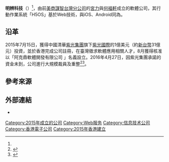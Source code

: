 {{Infobox company
| name  = 明辨科技<br/>{{lang|en|Acadine™ Technologies}}<ref name="cr-hk-2015-03-23"/>{{r|udn-201507-1063275}}
| logo   = ACADINE_Technologies_Logo.png
| caption   =
| type  = [[私人公司|私人公司]]
| local_code_name = CN
| local_code = 2215946<ref name="cr-hk-2015-03-23"/>
| foundation    = {{Start date|2015|05}}
| location_city   = [[香港|香港]]{{r|udn-201507-1061228}}
| location_country = {{PRC}}
| founder = [[宫力|宫力]]{{r|udn-201507-1061228}}{{r|udn-201507-1063275}}
| key_people  = 何福軒{{r|udn-201507-1061228}}
|chairman = [[宫力|宫力]]<br/>（兼CEO）{{r|udn-201507-1061228}}{{r|udn-201507-1063275}}
| products   = H5OS{{r|udn-201507-1061228}}
| revenue     = 
|operating_income  =
| net_income  = 
| num_employees   = 70+{{r|udn-201507-1063275}}{{r|104tw-阿克鼎}}
| parent   =<!-- [[紫光集團|紫光集團]]{{r|udn-201507-1061228}}{{r|udn-201507-1063275}} -->
|subsid =
;香港
:*Acadine Group Holdings Limited<ref name="cr-hk-2015-07-13"/>
:*Acadine Labs Holdings Limited<ref name="cr-hk-2015-07-13"/>
:*Acadine Software Holdings Limited<ref name="cr-hk-2015-07-13"/>
;臺灣
:*阿克鼎軟體開發有限公司 {{r|104tw-阿克鼎}}{{r|gcis-tw-201508}}
;中國大陸
:*明辨科技（中国）有限公司{{r|wzj-saic-20150522-156644}}
| homepage         = {{URL|http://www.acadine.com/}}
}}
'''明辨科技'''（{{lang-en|Acadine™ Technologies}}）<ref name="cr-hk-2015-03-23"/>{{r|digitimes-201507-0000435442}}{{r|udn-201507-1063275}}，由前[[美商謀智台灣分公司|美商謀智台灣分公司]]的[[宮力|宮力]]與[[何福軒|何福軒]]成立的軟體公司，其行動作業系統「H5OS」基於Web技術，與iOS、Android同為{{tsl|en|Open systems architecture|開放系統架構}}{{r|udn-201507-1061228}}{{r|technews-201507-acadine}}。

==沿革 ==
2015年7月15日，獲得中國清華[[紫光集團|紫光集團]]旗下[[紫光國際|紫光國際]]{{r|technews-201507-acadine}}的1億美元（約[[新台幣|新台幣]]31億元）投資，並於香港完成公司註冊{{r|acadine-20150715}}{{r|udn-201507-1061228}}{{r|udn-201507-1063275}}，在臺灣徵求軟體應用相關人才{{r|udn-201507-1063275}}，8月獲得核准以「阿克鼎軟體開發有限公司 」名義設立{{r|104tw-阿克鼎}}{{r|gcis-tw-201508}}。2016年4月27日，因紫光集團承諾的資金未到，公司進行大規模裁員及重整<ref>{{cite news|author1=鄒昀倢|title=快搶人才！被「中國紫光」投資放鳥的「明辨科技」傳大裁員|url=http://buzzorange.com/techorange/2016/04/27/acadine-technologies-layoff/|accessdate=2016-04-27|publisher=科技爆橘|date=2016-04-27}}</ref><ref>{{cite news|author1=詹子嫻|title=紫光抽手投資，明辨科技組織重整 |url=http://www.bnext.com.tw/article/view/id/39368 |accessdate=2016-04-27|publisher=數位時代 |date=2016-04-27}}</ref>。

==參考來源==
{{reflist|1|refs=
<ref name="udn-201507-1061228">{{cite news| url= http://udn.com/news/story/7098/1061228 |title= Mozilla前總裁再以Web挑戰Android |author= Mash| work= [[聯合新聞網|聯合新聞網]]|publisher= [[聯合報|聯合報]]|language=zh|date=2015-07-17|accessdate=2015-10-06 }}</ref>
<ref name="udn-201507-1063275">{{cite news| url= http://udn.com/news/story/7240/1063275 |title=紫光旗下軟體商 來台搶人 |author= 黃國蓉|location=臺北| work= [[香港經濟日報|經濟日報]]|publisher= [[聯合報|聯合報]]|language=zh|date=2015-07-18|accessdate=2015-10-06 }}</ref>
<ref name="acadine-20150715">{{cite web|title=Mobile OS Company Acadine Technologies Receives $100M First-Round Funding from Tsinghua Unigroup International |url=http://www.acadine.com/en-US/news/acadine-news-20150715-first-round-funding.html |language=en |deadurl=yes |archiveurl=https://web.archive.org/web/20150723123554/http://www.acadine.com/en-US/news/acadine-news-20150715-first-round-funding.html |archivedate=2015-07-23 }}</ref>
<ref name="104tw-阿克鼎">{{cite web|url=https://www.104.com.tw/jb/104i/cust/view?c=58424a733c3e466f383a426b40463e2193131312c4a3e3e7109j56|title=阿克鼎軟體開發有限公司|author=黃小姐|publisher=[[104人力銀行|104人力銀行]]|accessdate=2015-10-06|language=zh|deadurl=yes|archiveurl=https://web.archive.org/web/20160304203325/https://www.104.com.tw/jb/104i/cust/view?c=58424a733c3e466f383a426b40463e2193131312c4a3e3e7109j56|archivedate=2016-03-04}}</ref>
<ref name="technews-201507-acadine">{{cite news| url= http://finance.technews.tw/2015/07/16/mobile-os-company-acadine-technologies-receives-100m-first-round-funding-from-tsinghua-unigroup-international/  |title= 紫光進軍作業系統市場，1 億美元投資香港新創公司  |author= linli |location=中國上海| work= |publisher=TechNews科技新報| language=zh|date=2015-07-16|accessdate=2015-10-06 }}</ref>
<ref name="gcis-tw-201508">{{cite web | url= https://gcis.nat.gov.tw/pub/cmpy/reportAction.do?method=report&reportClass=cmpyCity&subPath=10408&fileName=379100000Gsetup10408.pdf | format= [[PDF|PDF]] | title= 104年08月公司設立登記清冊 | author=  | location= 臺灣 | work= 全國商工行政服務入口網 | publisher= [[中華民國經濟部|中華民國經濟部]]商業司 | language= zh | date= 2015-09-05 | accessdate= 2015-10-06 | archiveurl= https://web.archive.org/web/20151006235251/https://gcis.nat.gov.tw/pub/cmpy/reportAction.do?method=report&reportClass=cmpyCity&subPath=10408&fileName=379100000Gsetup10408.pdf | archivedate= 2015-10-06 | quote= 統一編號「42631113」，公司名稱「阿克鼎軟體開發有限公司」，所在地「臺北市松山區八德路4段123號3樓」，代表人「何福軒」，資本額「100000」，核准設立日期「1040813」 | dead-url= yes }}，[http://gcis.nat.gov.tw/main/opendata/company_new.csv .csv] {{Wayback|url=http://gcis.nat.gov.tw/main/opendata/company_new.csv |date=20151006215244 }}</ref>

<ref name="cr-hk-2015-03-23">{{cite web| url= http://www.cr.gov.hk/docs/wrpt/wk_new&changednamecoys_20150323.pdf |format= [[PDF|PDF]]  |title= 新成立 / 註冊及已更改名稱的公司名單  |author= |location=香港| work=報告編號為「RNC063」 |publisher= Companies Registry[[公司註冊處|公司註冊處]] | language=zh|date=2015-03-30 |accessdate=2015-10-06 |archiveurl = http://www.cr.gov.hk/docs/wrpt/RNC063_2015.03.23-2015.03.29.pdf | archivedate= 2015-03-30 | quote=公司註冊編號「2215946」，公司名稱「Acadine Technologies Holdings Limited 明辨科技集團有限公司」，成立 / 註冊日期「25-03-2015」}}</ref>
<ref name="cr-hk-2015-07-13">{{cite web| url= http://www.cr.gov.hk/docs/wrpt/wk_new&changednamecoys_20150713.pdf |format= [[PDF|PDF]]  |title= 新成立 / 註冊及已更改名稱的公司名單  |author= |location=香港| work=報告編號為「RNC063」 |publisher= Companies Registry[[公司註冊處|公司註冊處]] | language=zh|date=2015-07-20 |accessdate=2015-10-06 | quote= 公司註冊編號「2263289」，公司名稱「Acadine Group Holdings Limited」，成立 / 註冊日期「15-07-2015」；公司註冊編號「2263289」，公司名稱「Acadine Labs Holdings Limited」，成立 / 註冊日期「15-07-2015」；公司註冊編號「2263266」，公司名稱「Acadine Software Holdings Limited」，成立 / 註冊日期「15-07-2015」}}</ref>
<ref name="digitimes-201507-0000435442">{{cite news| url= http://www.digitimes.com.tw/tw/dt/n/shwnws.asp?id=0000435442_E1I57K4Q3LLML03HW73SL |title= 大金主加持　明辨科技想能人所不能 |author=蕭景岳 | work= DigiTimes[[電子時報|電子時報]]|publisher=大椽股份有限公司|language=zh|date=2015-07-16|accessdate=2015-10-07 }}</ref>
<ref name="wzj-saic-20150522-156644">{{cite web|url=http://wzj.saic.gov.cn/ggxx/mchz/201505/t20150522_156644.html|title=国家工商总局外商投资企业名称核准公告（2015年05月22日）|author=|location=北京市|work=中国企业监督管理网|publisher=[[中华人民共和国国家工商行政管理总局|中华人民共和国国家工商行政管理总局]]经济信息中心|language=zh|date=2015-05-22|accessdate=2015-10-07|quote=(国)名称预核外字〔2015〕403号 明辨科技（中国）有限公司 (名称预先核准)}}{{dead link|date=2018年3月 |bot=InternetArchiveBot |fix-attempted=yes }}</ref>
}}

==外部連結==
*{{Official|http://www.acadine.com/}}

[[Category:2015年成立的公司|Category:2015年成立的公司]]
[[Category:Web服务|Category:Web服务]]
[[Category:信息技术公司|Category:信息技术公司]]
[[Category:香港電子公司|Category:香港電子公司]]
[[Category:2015年香港建立|Category:2015年香港建立]]